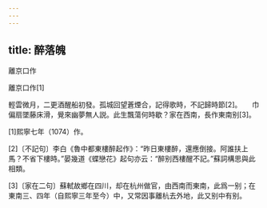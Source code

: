 ```yaml
---
---
---
```

title: 醉落魄
---




離京口作

離京口作[1]





輕雲微月，二更酒醒船初發。孤城回望蒼煙合，記得歌時，不記歸時節[2]。　　巾偏扇墜藤床滑，覺來幽夢無人説。此生飄蕩何時歇？家在西南，長作東南别[3]。

[1]熙寧七年（1074）作。

[2]〔不記句〕李白《魯中都東樓醉起作》：“昨日東樓醉，還應倒接。阿誰扶上馬？不省下樓時。”晏幾道《蝶戀花》起句亦云：“醉别西樓醒不記。”蘇詞構思與此相類。

[3]〔家在二句〕蘇軾故鄉在四川，却在杭州做官，由西南而東南，此爲一别；在東南三、四年（自熙寧三年至今）中，又常因事離杭去外地，此又别中有别。